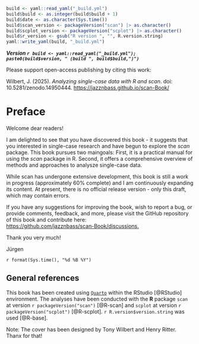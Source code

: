 ```r
build <- yaml::read_yaml("_build.yml")
build$build <- as.integer(build$build + 1)
build$date <- as.character(Sys.time())
build$scan_version <- packageVersion("scan") |> as.character()
build$scplot_version <- packageVersion("scplot") |> as.character()
build$r_version <- gsub("R version ", "", R.version.string)
yaml::write_yaml(build, "_build.yml")
```

***Version `r build <- yaml::read_yaml("_build.yml"); paste0(build$version, " (build ", build$build,")")`***

::: callout-note
Please support open-access publishing by citing this work:

Wilbert, J. (2025). *Analyzing single-case data with R and scan*. doi: 10.5281/zenodo.14950444. <https://jazznbass.github.io/scan-Book/>
:::

# Preface {.unnumbered}

Welcome dear readers!

I am delighted to see that you have discovered this book - it suggests that you interested in single-case research and have begun to explore the *scan* package. This book pursues two maingoals: First, it is a practical manual for using the *scan* package in R. Second, it offers a comprehensive overview of methods and approaches to analysze single-case data.

While scan has undergone extensive development, this book is still a work in progress (approximately 60% complete) and I am continuously expanding its content. At present, there is no official release version - only this draft, which may contain errors.

If you have any suggestions for improving the book, wish to report a bug, or provide comments, feedback, and more, please visit the GitHub repository of this book and contribute here:\
<https://github.com/jazznbass/scan-Book/discussions.>

Thank you very much!

Jürgen

`r format(Sys.time(), "%d %B %Y")`

## General references {.unnumbered}

This book has been created using [`Quarto`](https://quarto.org/) within the RStudio [@RStudio] environment. The analyses have been conducted with the **R** package `scan` at version `r packageVersion("scan")` [@R-scan] and `scplot` at version `r packageVersion("scplot")` [@R-scplot]. `r R.version$version.string` was used [@R-base].

Note: The cover has been designed by Tony Wilbert and Henry Ritter.\
Thanx for that!
